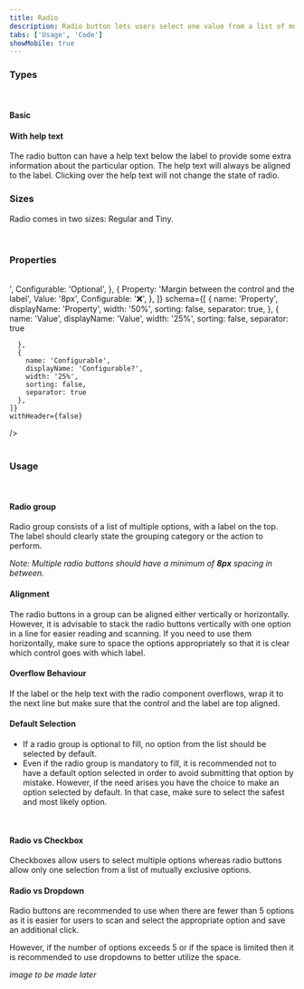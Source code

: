 ```yaml
---
title: Radio
description: Radio button lets users select one value from a list of mutually exclusive choices.
tabs: ['Usage', 'Code']
showMobile: true
---
```


### Types

<br />

#### Basic

<Preview name='default-radio'/>

#### With help text

The radio button can have a help text below the label to provide some extra information about the particular option. The help text will always be aligned to the label. Clicking over the help text will not change the state of radio. 

<Preview name='radio-with-help-text'/>

### Sizes

Radio comes in two sizes: Regular and Tiny.

<Preview name='radio-variants-size'/>
<br/>

### Properties

<br/>

<Card shadow='none'>
  <Table
    showMenu={false}
    separator={true}
    data={[
      {
        Property: 'Label',
        Value: '<Label>',
        Configurable: 'Optional',
      },
      {
        Property: 'Margin between the control and the label',
        Value: '8px',
        Configurable: '❌',
      },
    ]}
    schema={[
      {
        name: 'Property',
        displayName: 'Property',
        width: '50%',
        sorting: false,
        separator: true,
      },
      {
        name: 'Value',
        displayName: 'Value',
        width: '25%',
        sorting: false,
        separator: true
        
      },
      {
        name: 'Configurable',
        displayName: 'Configurable?',
        width: '25%',
        sorting: false,
        separator: true
      },
    ]}
    withHeader={false}
  />
</Card>
<br/>
<br/>

### Usage
<br/>

#### Radio group

Radio group consists of a list of multiple options, with a label on the top. The label should clearly state the grouping category or the action to perform. 

*Note: Multiple radio buttons should have a minimum of ***8px*** spacing in between.*

<Preview name='radio-radio-group'/>

#### Alignment

The radio buttons in a group can be aligned either vertically or horizontally. However, it is advisable to stack the radio buttons vertically with one option in a line for easier reading and scanning. If you need to use them horizontally, make sure to space the options appropriately so that it is clear which control goes with which label. 

<Preview name='alignment-of-radio-group'/>

#### Overflow Behaviour 

If the label or the help text with the radio component overflows, wrap it to the next line but make sure that the control and the label are top aligned.

<Preview name='overflow-content'/>

#### Default Selection

<ul>
  <li>If a radio group is optional to fill, no option from the list should be selected by default. </li>
  <li>Even if the radio group is mandatory to fill, it is recommended not to have a default option selected in order to avoid submitting that option by mistake. However, if the need arises you have the choice to make an option selected by default. In that case, make sure to select the safest and most likely option. </li>
</ul>
<br/>

#### Radio vs Checkbox

Checkboxes allow users to select multiple options whereas radio buttons allow only one selection from a list of mutually exclusive options.
<br/>

#### Radio vs Dropdown

Radio buttons are recommended to use when there are fewer than 5 options as it is easier for users to scan and select the appropriate option and save an additional click. 

However, if the number of options exceeds 5 or if the space is limited then it is recommended to use dropdowns to better utilize the space.

*image to be made later*

